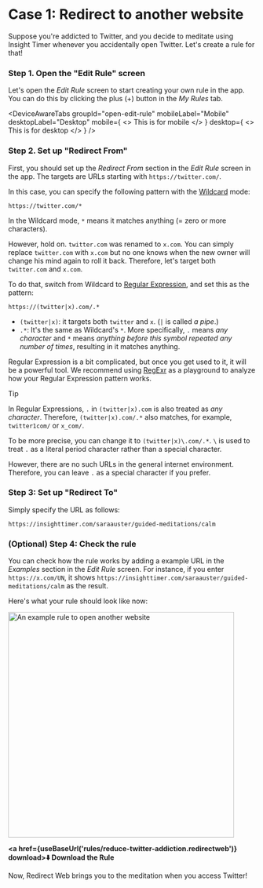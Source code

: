
# Case 1: Redirect to another website

Suppose you're addicted to Twitter, and you decide to meditate using Insight Timer whenever you accidentally open Twitter. Let's create a rule for that!

### Step 1. Open the "Edit Rule" screen

Let's open the *Edit Rule* screen to start creating your own rule in the app. You can do this by clicking the plus (+) button in the *My Rules* tab.

<DeviceAwareTabs
  groupId="open-edit-rule"
  mobileLabel="Mobile"
  desktopLabel="Desktop"
  mobile={
    <>
      This is for mobile
    </>
  }
  desktop={
    <>
      This is for desktop
    </>
  }
/>

### Step 2. Set up "Redirect From"

First, you should set up the *Redirect From* section in the *Edit Rule* screen in the app. The targets are URLs starting with `https://twitter.com/`.

In this case, you can specify the following pattern with the [Wildcard](rule-settings#url-pattern-wildcard) mode:

```
https://twitter.com/*
```

In the Wildcard mode, `*` means it matches anything (= zero or more characters).

However, hold on. `twitter.com` was renamed to `x.com`. You can simply replace `twitter.com` with `x.com` but no one knows when the new owner will change his mind again to roll it back. Therefore, let's target both `twitter.com` and `x.com`.

To do that, switch from Wildcard to [Regular Expression](rule-settings#url-pattern-regular-expression), and set this as the pattern:

```
https://(twitter|x).com/.*
```

* `(twitter|x)`: it targets both `twitter` and `x`. (`|` is called *a pipe*.)
* `.*`: It's the same as Wildcard's `*`. More specifically, `.` means *any character* and `*` means *anything before this symbol repeated any number of times*, resulting in it matches anything.

Regular Expression is a bit complicated, but once you get used to it, it will be a powerful tool. We recommend using [RegExr](https://regexr.com) as a playground to analyze how your Regular Expression pattern works.

> [!TIP]
> In Regular Expressions, `.` in `(twitter|x).com` is also treated as *any character*. Therefore, `(twitter|x).com/.*` also matches, for example, `twitter1com/` or `x_com/`.
>
> To be more precise, you can change it to `(twitter|x)\.com/.*`. `\` is used to treat `.` as a literal period character rather than a special character.
>
> However, there are no such URLs in the general internet environment. Therefore, you can leave `.` as a special character if you prefer.

### Step 3: Set up "Redirect To"

Simply specify the URL as follows:

```
https://insighttimer.com/saraauster/guided-meditations/calm
```

### (Optional) Step 4: Check the rule

You can check how the rule works by adding a example URL in the *Examples* section in the *Edit Rule* screen. For instance, if you enter `https://x.com/UN`, it shows `https://insighttimer.com/saraauster/guided-meditations/calm` as the result.

Here's what your rule should look like now:

<Image src={RuleCreationOpenAnotherWebsiteRulePreview} alt="An example rule to open another website" height="460" hasRoundedCorners hasShadow />

**<a href={useBaseUrl('rules/reduce-twitter-addiction.redirectweb')} download>⬇️ Download the Rule</a>**

Now, Redirect Web brings you to the meditation when you access Twitter!
